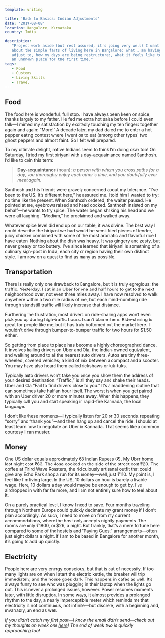 ```yaml
---
template: writing

title: 'Back to Basics: Indian Adjustments'
date: '2019-08-08'
location: Bangalore, Karnataka
country: India

description:
   "Project work aside (but rest assured, it's going very well) I want to talk
   about the simple facts of living here in Bangalore: what I am having to
   adjust to, how my days are being restructured, what it feels like to exist in
   an unknown place for the first time."
tags:
   - Food
   - Customs
   - Living Skills
   - Travel
---
```


## Food

The food here is wonderful, full stop. I have always been keen on spice, thanks
largely to my father. He fed me extra hot salsa before I could even talk—I mimed
my satisfaction by excitedly touching my ten fingers together again and again:
“More!” A decade later, my dad dared me to enter a hot pepper eating contest
where I went on to eat (among other types) two ghost peppers and almost faint.
So I felt well prepared.

To my ultimate delight, native Indians seem to think I’m doing okay too! On
Saturday, I tried my first biriyani with a day-acquaintance named Santhosh. I’d
like to coin this term:

> **Day-acquaintance** (noun): _a person with whom you cross paths for a day,
> you thoroughly enjoy each other's time, and you doubtfully ever meet again._

Santhosh and his friends were gravely concerned about my tolerance. “I’ve been
to the US. It’s different here,” he assured me. I told him I wanted to try; no
time like the present. When Santhosh ordered, the waiter paused. He pointed at
me, eyebrows raised and head cocked. Santhosh insisted on my behalf—he wants to
try spice. The waiter began shaking his head and we were all laughing. “Medium,”
he proclaimed and walked away.

Whatever spice level did end up on our table, it was divine. The best way I
could describe the biriyani we had would be semi-fried pieces of tender, juicy
chicken combined with some of the most aromatic and flavorful rice I have eaten.
Nothing about the dish was heavy. It was gingery and zesty, but never greasy or
too buttery. I’ve since learned that biriyani is something of a culinary
sign-post in India, each city or region having their own distinct style. I am
now on a quest to find as many as possible.

## Transportation

There is really only one drawback to Bangalore, but it is truly egregious: the
traffic. Yesterday, I sat in an Uber for one and half hours to get to the next
neighborhood over, not even three miles away. I have now resolved to walk
anywhere within a two mile radius of me, but each mind-numbing ride through
standstill traffic will likely increase that distance.

Furthering the frustration, most drivers on ride-sharing apps won’t even pick
you up during high-traffic hours. I can’t blame them. Ride-sharing is great for
people like me, but it has truly bottomed out the market here. I wouldn’t drive
through bumper-to-bumper traffic for two hours for \$1.50 either.

So getting from place to place has become a highly choreographed dance. It
involves hailing drivers on Uber and Ola, the Indian-owned equivalent, and
walking around to all the nearest auto drivers. Autos are tiny three-wheeled,
covered vehicles; a kind of mix between a compact and a scooter. You may have
also heard them called rickshaws or tuk-tuks.

Typically auto drivers won’t take you once you show them the address of your
desired destination. “Traffic,” is all they say and shake their heads. Uber and
Ola “Fail to find drivers close to you.” It’s a maddening routine that can
sometimes take half an hour itself. The worst is when you get paired with an
Uber driver 20 or more minutes away. When this happens, they typically call you
and start speaking in rapid-fire Kannada, the local language.

I don’t like these moments—I typically listen for 20 or 30 seconds, repeating
“sorry” and “thank you”—and then hang up and cancel the ride. I should at least
learn how to negotiate an Uber in Kannada. That seems like a common courtesy I
can muster.

## Money

One US dollar equals approximately 68 Indian Rupees (₹). My Uber home last night
cost ₹63. The dosa cooked on the side of the street cost ₹20. The coffee at
Third Wave Roasters, the ridiculously artisanal outfit that could give any Echo
Park shop a run for its money—well, just ₹110. My point is, I feel like I'm
living large. In the US, 10 dollars an hour is barely a livable wage. Here, 10
dollars a day would maybe be enough to get by. I've airdropped in with far far
more, and I am not entirely sure how to feel about it.

On a purely practical level, I know I need to save. Four months traveling
through Northern Europe could quickly decimate my grant money if I don’t plan
accordingly. As such, I need to move on from my current accommodations, where
the host only accepts nightly payments. The rooms are only ₹1800, or \$26, a
night. But frankly, that’s a mere fortune here compared to some of the hostels
and “Paying Guest” arrangements—often just eight dollars a night. If I am to be
based in Bangalore for another month, it’s going to add up quickly.

## Electricity

People here are very energy conscious, but that is out of necessity. If too many
lights are on when I start the electric kettle, the breaker will trip
immediately, and the house goes dark. This happens in cafes as well. It’s always
funny to see who was plugging in their laptop when the lights go out. This is
never a prolonged issues, however. Power resumes moments later, with little
disruption. In some ways, it almost provides a prolonged rhythm to the day, a
nearly imperceptible meter which reminds me that electricity is not continuous,
not infinite—but discrete, with a beginning and, invariably, an end as well.

_If you didn't catch my first post—I know the email didn't send—check out my
thoughts on week one [here](https://www.elibenton.co/writing/week-1/)! The end
of week two is quickly approaching too!_
